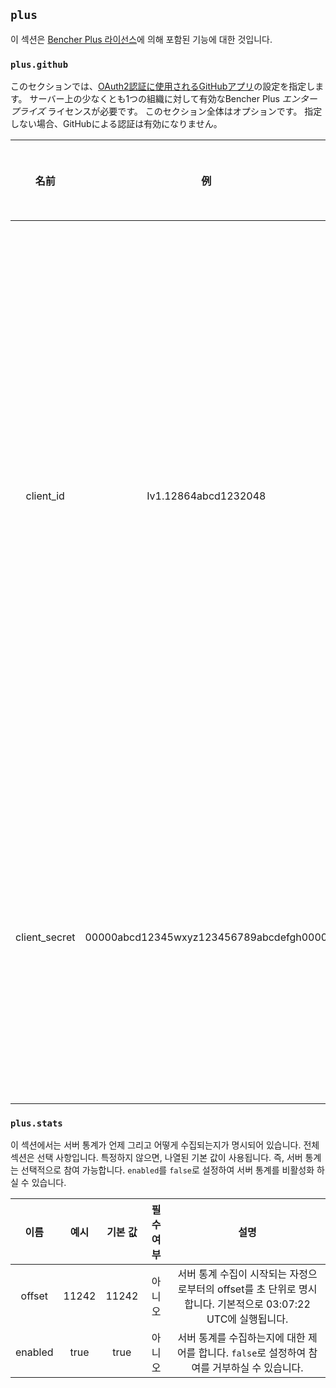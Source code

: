 ## `plus`

이 섹션은 [Bencher Plus 라이선스](/legal/plus)에 의해 포함된 기능에 대한 것입니다.

### `plus.github`

このセクションでは、[OAuth2認証に使用されるGitHubアプリ](/docs/ja/how-to/github-app/)の設定を指定します。
サーバー上の少なくとも1つの組織に対して有効なBencher Plus _エンタープライズ_ ライセンスが必要です。
このセクション全体はオプションです。
指定しない場合、GitHubによる認証は有効になりません。

|     名前      |                   例                    | デフォルト | 必須  |                                                                                                                                                                                説明                                                                                                                                                                                |
| :-----------: | :-------------------------------------: | :--------: | :---: | :----------------------------------------------------------------------------------------------------------------------------------------------------------------------------------------------------------------------------------------------------------------------------------------------------------------------------------------------------------------: |
|   client_id   |          Iv1.12864abcd1232048           |    ---     | はい  | GitHub AppのクライアントIDを指定します。クライアントIDはアプリIDとは異なります。クライアントIDはアプリの設定ページで確認できます。GitHub Appの設定ページへの移動についての詳細は、[GitHub Appの登録の変更](https://docs.github.com/ko/apps/maintaining-github-apps/modifying-a-github-app-registration#navigating-to-your-github-app-settings)を参照してください。 |
| client_secret | 00000abcd12345wxyz123456789abcdefgh0000 |    ---     | はい  |                                                                                                                   この項目では、GitHubアプリのクライアントシークレットを指定します。クライアントシークレットはアプリの設定ページで生成できます。                                                                                                                   |

### `plus.stats`

이 섹션에서는 서버 통계가 언제 그리고 어떻게 수집되는지가 명시되어 있습니다.
전체 섹션은 선택 사항입니다.
특정하지 않으면, 나열된 기본 값이 사용됩니다.
즉, 서버 통계는 선택적으로 참여 가능합니다.
`enabled`를 `false`로 설정하여 서버 통계를 비활성화 하실 수 있습니다.

|  이름   | 예시  | 기본 값 | 필수 여부 |                                                     설명                                                      |
| :-----: | :---: | :-----: | :-------: | :-----------------------------------------------------------------------------------------------------------: |
| offset  | 11242 |  11242  |  아니오   | 서버 통계 수집이 시작되는 자정으로부터의 offset를 초 단위로 명시합니다. 기본적으로 03:07:22 UTC에 실행됩니다. |
| enabled | true  |  true   |  아니오   |         서버 통계를 수집하는지에 대한 제어를 합니다. `false`로 설정하여 참여를 거부하실 수 있습니다.          |
